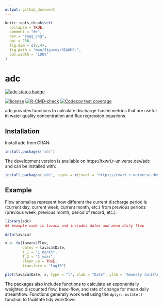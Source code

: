 ```yaml
---
output: github_document
---
```


<!-- README.md is generated from README.Rmd. Please edit that file -->

```r
knitr::opts_chunk$set(
  collapse = TRUE,
  comment = "#>",
  dev = "ragg_png",
  dpi = 250,
  fig.dim = c(8,4),
  fig.path = "man/figures/README-",
  out.width = "100%"
)
```

# adc

<!-- badges: start -->
[![adc status badge](https://txwri.r-universe.dev/badges/adc)](https://txwri.r-universe.dev)


[![license](https://img.shields.io/badge/license-GPL (>= 3)-lightgrey.svg)](https://choosealicense.com/)
[![R-CMD-check](https://github.com/TxWRI/adc/workflows/R-CMD-check/badge.svg)](https://github.com/TxWRI/adc/actions)
[![Codecov test coverage](https://codecov.io/gh/TxWRI/adc/branch/main/graph/badge.svg)](https://app.codecov.io/gh/TxWRI/adc?branch=main)

<!-- badges: end -->

adc provides functions to calculate discharge-based metrics that are useful 
in water quality concentration and flux regression equations.

## Installation

Install adc from CRAN:

```r
install.packages('adc')
```

The development version is available on https://txwri.r-universe.dev/adc and can be installed with:

``` r
install.packages('adc', repos = c(txwri = 'https://txwri.r-universe.dev'))
```

## Example

Flow anomalies represent how different the current discharge period is (current day, current week, current month, etc.) from previous periods (previous week, previous month, period of record, etc.). 

```r
library(adc)
## example code is lavaca and includes dates and mean daily flow

data(lavaca)

x <- fa(lavaca$Flow,
        dates = lavaca$Date,
        T_1 = "1 month",
        T_2 = "1 year",
        clean_up = TRUE,
        transform = "log10")

plot(lavaca$Date, x, type = "l", xlab = "Date", ylab = "Anomaly [unitless]")
```

The packages also includes functions to calculate an exponentially weighted discounted flow, base-flow, and rate of change for mean daily streamflow. Functions generally work well using the `dplyr::mutate()` function to facilitate tidy workflows.
